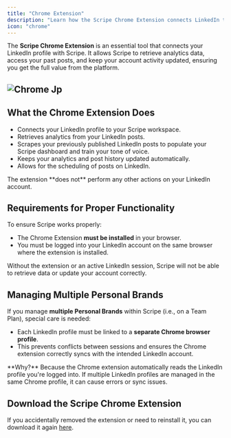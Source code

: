 ```yaml
---
title: "Chrome Extension"
description: "Learn how the Scripe Chrome Extension connects LinkedIn to your Scripe account."
icon: "chrome"
---
```


The **Scripe Chrome Extension** is an essential tool that connects your LinkedIn profile with Scripe. It allows Scripe to retrieve analytics data, access your past posts, and keep your account activity updated, ensuring you get the full value from the platform.

## ![Chrome Jp](/images/chrome.jpg)

## What the Chrome Extension Does

- Connects your LinkedIn profile to your Scripe workspace.
- Retrieves analytics from your LinkedIn posts.
- Scrapes your previously published LinkedIn posts to populate your Scripe dashboard and train your tone of voice.
- Keeps your analytics and post history updated automatically.
- Allows for the scheduling of posts on LinkedIn.

<Info>
  The extension **does not** perform any other actions on your LinkedIn account.
</Info>

## Requirements for Proper Functionality

To ensure Scripe works properly:

- The Chrome Extension **must be installed** in your browser.
- You must be logged into your LinkedIn account on the same browser where the extension is installed.

Without the extension or an active LinkedIn session, Scripe will not be able to retrieve data or update your account correctly.

## Managing Multiple Personal Brands

If you manage **multiple Personal Brands** within Scripe (i.e., on a Team Plan), special care is needed:

- Each LinkedIn profile must be linked to a **separate Chrome browser profile**.
- This prevents conflicts between sessions and ensures the Chrome extension correctly syncs with the intended LinkedIn account.

<Info>
  **Why?** Because the Chrome extension automatically reads the LinkedIn profile you're logged into. If multiple LinkedIn profiles are managed in the same Chrome profile, it can cause errors or sync issues.
</Info>

## Download the Scripe Chrome Extension

If you accidentally removed the extension or need to reinstall it, you can download it again [here](https://chromewebstore.google.com/detail/scripe/hjdegeipeelddlekgbjpjpbhocnaonmg).